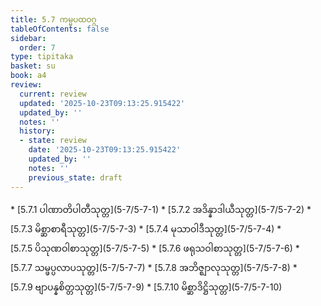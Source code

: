 ```yaml
---
title: 5.7 ကမ္မပထဝဂ္ဂ
tableOfContents: false
sidebar:
  order: 7
type: tipitaka
basket: su
book: a4
review:
  current: review
  updated: '2025-10-23T09:13:25.915422'
  updated_by: ''
  notes: ''
  history:
  - state: review
    date: '2025-10-23T09:13:25.915422'
    updated_by: ''
    notes: ''
    previous_state: draft
---
```



<ReviewStatus review={frontmatter.review} showDetails={true} />

<HypothesisAnnotation frontmatter={frontmatter} />

<DynamicBreadcrumb />



<TableOfContents book="a4" section="5.7">
* [5.7.1 ပါဏာတိပါတီသုတ္တ](5-7/5-7-1)
* [5.7.2 အဒိန္နာဒါယီသုတ္တ](5-7/5-7-2)
* [5.7.3 မိစ္ဆာစာရီသုတ္တ](5-7/5-7-3)
* [5.7.4 မုသာဝါဒီသုတ္တ](5-7/5-7-4)
* [5.7.5 ပိသုဏဝါစာသုတ္တ](5-7/5-7-5)
* [5.7.6 ဖရုသဝါစာသုတ္တ](5-7/5-7-6)
* [5.7.7 သမ္ဖပ္ပလာပသုတ္တ](5-7/5-7-7)
* [5.7.8 အဘိဇ္ဈာလုသုတ္တ](5-7/5-7-8)
* [5.7.9 ဗျာပန္နစိတ္တသုတ္တ](5-7/5-7-9)
* [5.7.10 မိစ္ဆာဒိဋ္ဌိသုတ္တ](5-7/5-7-10)
</TableOfContents>